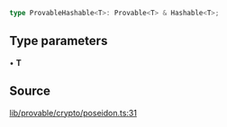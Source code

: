 ```ts
type ProvableHashable<T>: Provable<T> & Hashable<T>;
```

## Type parameters

• **T**

## Source

[lib/provable/crypto/poseidon.ts:31](https://github.com/o1-labs/o1js/blob/ccbd5fd4525adaf6c1f07bef7847d7bac67c71b5/src/lib/provable/crypto/poseidon.ts#L31)

